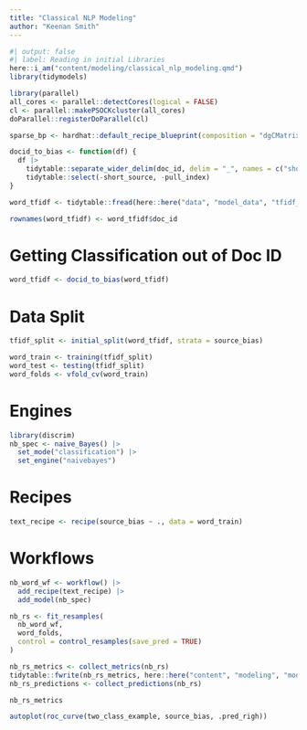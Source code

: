 ---
title: "Classical NLP Modeling"
author: "Keenan Smith"
---

```{r}
#| output: false
#| label: Reading in initial Libraries
here::i_am("content/modeling/classical_nlp_modeling.qmd")
library(tidymodels)

library(parallel)
all_cores <- parallel::detectCores(logical = FALSE)
cl <- parallel::makePSOCKcluster(all_cores)
doParallel::registerDoParallel(cl)

sparse_bp <- hardhat::default_recipe_blueprint(composition = "dgCMatrix")

docid_to_bias <- function(df) {
  df |>
    tidytable::separate_wider_delim(doc_id, delim = "_", names = c("short_source", "pull_index", "source_bias"), cols_remove = TRUE) |>
    tidytable::select(-short_source, -pull_index)
}
```

```{r}
word_tfidf <- tidytable::fread(here::here("data", "model_data", "tfidf_word_df.csv.gz"))

rownames(word_tfidf) <- word_tfidf$doc_id
```

# Getting Classification out of Doc ID

```{r}
word_tfidf <- docid_to_bias(word_tfidf)
```

# Data Split

```{r}
tfidf_split <- initial_split(word_tfidf, strata = source_bias)

word_train <- training(tfidf_split)
word_test <- testing(tfidf_split)
word_folds <- vfold_cv(word_train)
```


# Engines

```{r}
library(discrim)
nb_spec <- naive_Bayes() |>
  set_mode("classification") |>
  set_engine("naivebayes")
```



# Recipes

```{r}
text_recipe <- recipe(source_bias ~ ., data = word_train)
```

# Workflows

```{r}
nb_word_wf <- workflow() |>
  add_recipe(text_recipe) |>
  add_model(nb_spec)
```

```{r}
nb_rs <- fit_resamples(
  nb_word_wf,
  word_folds,
  control = control_resamples(save_pred = TRUE)
)
```

```{r}
nb_rs_metrics <- collect_metrics(nb_rs)
tidytable::fwrite(nb_rs_metrics, here::here("content", "modeling", "model_results", "nb_rs_metrics.csv"))
nb_rs_predictions <- collect_predictions(nb_rs)

nb_rs_metrics
```

```{r}
autoplot(roc_curve(two_class_example, source_bias, .pred_righ))
```

